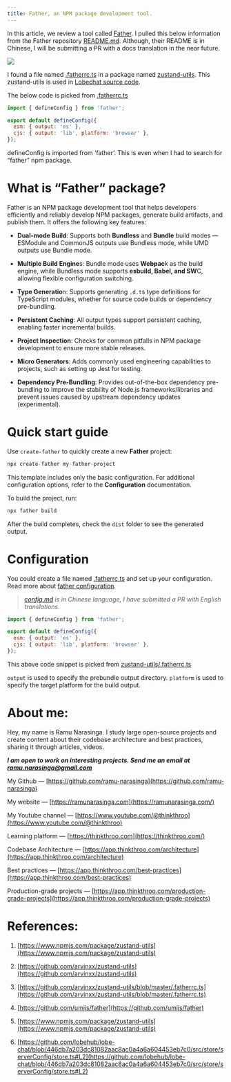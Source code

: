 ```yaml
---
title: Father, an NPM package development tool.
---
```


In this article, we review a tool called [Father](https://github.com/umijs/father). I pulled this below information from the Father repository [README.md](https://github.com/umijs/father). Although, their README is in Chinese, I will be submitting a PR with a docs translation in the near future.

![](https://miro.medium.com/v2/resize:fit:875/1*BqRhdJLZjdW8GaXfobNChA.png)

I found a file named [.fatherrc.ts](https://github.com/arvinxx/zustand-utils/blob/master/.fatherrc.ts) in a package named [zustand-utils](https://www.npmjs.com/package/zustand-utils). This zustand-utils is used in [Lobechat source code](https://github.com/lobehub/lobe-chat/blob/446db7a203dc81082aac8ac0a4a6a604453eb7c0/src/store/serverConfig/store.ts#L2).

The below code is picked from [.fatherrc.ts](https://github.com/arvinxx/zustand-utils/blob/master/.fatherrc.ts)

```javascript
import { defineConfig } from 'father';

export default defineConfig({
  esm: { output: 'es' },
  cjs: { output: 'lib', platform: 'browser' },
});
```

defineConfig is imported from ‘father’. This is even when I had to search for “father” npm package.

# **What is “Father” package?**

Father is an NPM package development tool that helps developers efficiently and reliably develop NPM packages, generate build artifacts, and publish them. It offers the following key features:

* **Dual-mode Build**: Supports both **Bundless** and **Bundle** build modes — ESModule and CommonJS outputs use Bundless mode, while UMD outputs use Bundle mode.
    
* **Multiple Build Engine**s: Bundle mode uses **Webpac**k as the build engine, while Bundless mode supports **esbuild, Babel, and SW**C, allowing flexible configuration switching.
    
* **Type Generatio**n: Supports generating `.d.t`s type definitions for TypeScript modules, whether for source code builds or dependency pre-bundling.
    
* **Persistent Caching**: All output types support persistent caching, enabling faster incremental builds.
    
* **Project Inspection**: Checks for common pitfalls in NPM package development to ensure more stable releases.
    
* **Micro Generators**: Adds commonly used engineering capabilities to projects, such as setting up Jest for testing.
    
* **Dependency Pre-Bundling**: Provides out-of-the-box dependency pre-bundling to improve the stability of Node.js frameworks/libraries and prevent issues caused by upstream dependency updates (experimental).
    

# **Quick start guide**

Use `create-father` to quickly create a new **Father** project:

```javascript
npx create-father my-father-project
```

This template includes only the basic configuration. For additional configuration options, refer to the **Configuration** documentation.

To build the project, run:

```javascript
npx father build
```

After the build completes, check the `dist` folder to see the generated output.

# **Configuration**

You could create a file named [.fatherrc.ts](https://github.com/arvinxx/zustand-utils/blob/master/.fatherrc.ts) and set up your configuration. Read more about [father configuration](https://github.com/umijs/father/blob/master/docs/config.md).

> [*config.md*](https://github.com/umijs/father/blob/master/docs/config.md) *is in Chinese language, I have submitted a PR with English translations.*

```javascript
import { defineConfig } from 'father';

export default defineConfig({
  esm: { output: 'es' },
  cjs: { output: 'lib', platform: 'browser' },
});
```

This above code snippet is picked from [zustand-utils/.fatherrc.ts](https://github.com/arvinxx/zustand-utils/blob/master/.fatherrc.ts)

`output` is used to specify the prebundle output directory. `platform` is used to specify the target platform for the build output.

# **About me:**

Hey, my name is Ramu Narasinga. I study large open-source projects and create content about their codebase architecture and best practices, sharing it through articles, videos.

***I am open to work on interesting projects. Send me an email at ramu.narasinga@gmail.com***

My Github — [https://github.com/ramu-narasinga](https://github.com/ramu-narasinga)

My website — [https://ramunarasinga.com](https://ramunarasinga.com/)

My Youtube channel — [https://www.youtube.com/@thinkthroo](https://www.youtube.com/@thinkthroo)

Learning platform — [https://thinkthroo.com](https://thinkthroo.com/)

Codebase Architecture — [https://app.thinkthroo.com/architecture](https://app.thinkthroo.com/architecture)

Best practices — [https://app.thinkthroo.com/best-practices](https://app.thinkthroo.com/best-practices)

Production-grade projects — [https://app.thinkthroo.com/production-grade-projects](https://app.thinkthroo.com/production-grade-projects)

# **References:**

1. [https://www.npmjs.com/package/zustand-utils](https://www.npmjs.com/package/zustand-utils)
    
2. [https://github.com/arvinxx/zustand-utils](https://github.com/arvinxx/zustand-utils)
    
3. [https://github.com/arvinxx/zustand-utils/blob/master/.fatherrc.ts](https://github.com/arvinxx/zustand-utils/blob/master/.fatherrc.ts)
    
4. [https://github.com/umijs/father](https://github.com/umijs/father)
    
5. [https://www.npmjs.com/package/zustand-utils](https://www.npmjs.com/package/zustand-utils)
    
6. [https://github.com/lobehub/lobe-chat/blob/446db7a203dc81082aac8ac0a4a6a604453eb7c0/src/store/serverConfig/store.ts#L2](https://github.com/lobehub/lobe-chat/blob/446db7a203dc81082aac8ac0a4a6a604453eb7c0/src/store/serverConfig/store.ts#L2)